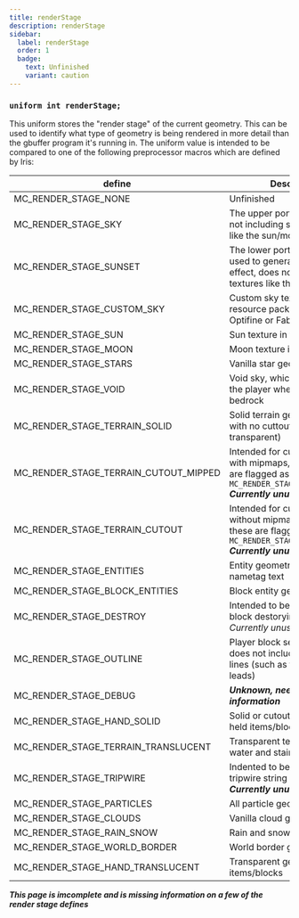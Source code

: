 ```yaml
---
title: renderStage
description: renderStage
sidebar:
  label: renderStage
  order: 1
  badge:
    text: Unfinished
    variant: caution
---
```


### `uniform int renderStage;`

This uniform stores the "render stage" of the current geometry. This can be used to identify what type of geometry is being rendered in more detail than the gbuffer program it's running in. The uniform value is intended to be compared to one of the following preprocessor macros which are defined by Iris:

| define                                | Description                                                                                                                                |
| ------------------------------------- | ------------------------------------------------------------------------------------------------------------------------------------------ |
| MC_RENDER_STAGE_NONE                  | Unfinished                                                                                                                                |
| MC_RENDER_STAGE_SKY                   | The upper portion of the sky not including stars or textures like the sun/moon                                                             |
| MC_RENDER_STAGE_SUNSET                | The lower portion of the sky used to generate the sunset effect, does not include textures like the sun/moon                               |
| MC_RENDER_STAGE_CUSTOM_SKY            | Custom sky texture from resource pack, such as from Optifine or FabricSkyBoxes                                                             |
| MC_RENDER_STAGE_SUN                   | Sun texture in the sky                                                                                                                     |
| MC_RENDER_STAGE_MOON                  | Moon texture in the sky                                                                                                                    |
| MC_RENDER_STAGE_STARS                 | Vanilla star geometry in the sky                                                                                                           |
| MC_RENDER_STAGE_VOID                  | Void sky, which renders below the player when they are below bedrock                                                                       |
| MC_RENDER_STAGE_TERRAIN_SOLID         | Solid terrain geometry (terrain with no cuttouts or transparent)                                                                           |
| MC_RENDER_STAGE_TERRAIN_CUTOUT_MIPPED | Intended for cuttout geometry with mipmaps, instead these are flagged as `MC_RENDER_STAGE_TERRAIN_SOLID` ***Currently unused by Iris***    |
| MC_RENDER_STAGE_TERRAIN_CUTOUT        | Intended for cuttout geometry without mipmaps, instead these are flagged as `MC_RENDER_STAGE_TERRAIN_SOLID` ***Currently unused by Iris*** |
| MC_RENDER_STAGE_ENTITIES              | Entity geometry including nametag text                                                                                                     |
| MC_RENDER_STAGE_BLOCK_ENTITIES        | Block entity geometry                                                                                                                      |
| MC_RENDER_STAGE_DESTROY               | Intended to be used for the block destorying texture, *Currently unused by Iris*                                                           |
| MC_RENDER_STAGE_OUTLINE               | Player block selection outline, does not include any other lines (such as fishing lines and leads)                                         |
| MC_RENDER_STAGE_DEBUG                 | ***Unknown, needs more information***                                                                                                      |
| MC_RENDER_STAGE_HAND_SOLID            | Solid or cutout geometry for held items/blocks                                                                                             |
| MC_RENDER_STAGE_TERRAIN_TRANSLUCENT   | Transparent terrain (such as water and stained glass)                                                                                      |
| MC_RENDER_STAGE_TRIPWIRE              | Indented to be used for the tripwire string texture, ***Currently unused by Iris***                                                        |
| MC_RENDER_STAGE_PARTICLES             | All particle geometry                                                                                                                      |
| MC_RENDER_STAGE_CLOUDS                | Vanilla cloud geometry                                                                                                                     |
| MC_RENDER_STAGE_RAIN_SNOW             | Rain and snow geometry                                                                                                                     |
| MC_RENDER_STAGE_WORLD_BORDER          | World border geometry                                                                                                                      |
| MC_RENDER_STAGE_HAND_TRANSLUCENT      | Transparent geometry for held items/blocks                                                                                                 |

***This page is imcomplete and is missing information on a few of the render stage defines***